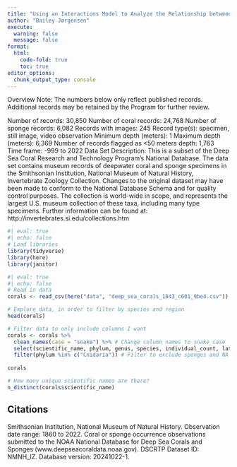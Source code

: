 ```yaml
---
title: "Using an Interactions Model to Analyze the Relationship between Deep Sea Corals, Latitude, and Ocean Depth"
author: "Bailey Jørgensen"
execute:
  warning: false
  message: false
format:
  html:
    code-fold: true
    toc: true
editor_options: 
  chunk_output_type: console
---
```


Overview
Note: The numbers below only reflect published records. Additional records may be retained by the Program for further review.

Number of records: 30,850
Number of coral records: 24,768
Number of sponge records: 6,082
Records with images: 245
Record type(s): specimen, still image, video observation
Minimum depth (meters): 1
Maximum depth (meters): 6,369
Number of records flagged as <50 meters depth: 1,763
Time frame: -999 to 2022
Data Set Description: This is a subset of the Deep Sea Coral Research and Technology Program’s National Database. The data set contains museum records of deepwater coral and sponge specimens in the Smithsonian Institution, National Museum of Natural History, Invertebrate Zoology Collection. Changes to the original dataset may have been made to conform to the National Database Schema and for quality control purposes. The collection is world-wide in scope, and represents the largest U.S. museum collection of these taxa, including many type specimens. Further information can be found at: http://invertebrates.si.edu/collections.htm


```r
#| eval: true
#| echo: false
# Load libraries
library(tidyverse)
library(here)
library(janitor)
```

```r
#| eval: true
#| echo: false
# Read in data
corals <- read_csv(here("data", "deep_sea_corals_1843_c601_9be4.csv"))
```

```r
# Explore data, in order to filter by species and region
head(corals)
```
```r
# Filter data to only include columns I want
corals <- corals %>% 
  clean_names(case = "snake") %>% # Change column names to snake_case
  select(scientific_name, phylum, genus, species, individual_count, latitude, longitude, depth_in_meters, country) %>% # Choose columns I want
  filter(phylum %in% c("Cnidaria")) # Filter to exclude sponges and NA row
  
corals
```
```r
# How many unique scientific names are there?
n_distinct(corals$scientific_name)
```












## Citations

Smithsonian Institution, National Museum of Natural History. Observation date range: 1860 to 2022. Coral or sponge occurrence observations submitted to the NOAA National Database for Deep Sea Corals and Sponges (www.deepseacoraldata.noaa.gov). DSCRTP Dataset ID: NMNH_IZ. Database version: 20241022-1.



